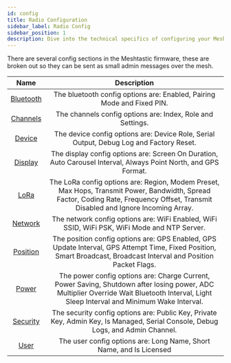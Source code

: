 ```yaml
---
id: config
title: Radio Configuration
sidebar_label: Radio Config
sidebar_position: 1
description: Dive into the technical specifics of configuring your Meshtastic radio settings, including frequency ranges, power limits, and channels for optimal communication.
---
```


There are several config sections in the Meshtastic firmware, these are broken out so they can be sent as small admin messages over the mesh.

|           Name           |                                                                                        Description                                                                                        |
| :----------------------: | :---------------------------------------------------------------------------------------------------------------------------------------------------------------------------------------: |
| [Bluetooth](./bluetooth) |                                                          The bluetooth config options are: Enabled, Pairing Mode and Fixed PIN.                                                           |
|  [Channels](./channels)  |                                                                The channels config options are: Index, Role and Settings.                                                                 |
|    [Device](./device)    |                                                  The device config options are: Device Role, Serial Output, Debug Log and Factory Reset.                                                  |
|   [Display](./display)   |                                      The display config options are: Screen On Duration, Auto Carousel Interval, Always Point North, and GPS Format.                                      |
|      [LoRa](./lora)      |    The LoRa config options are: Region, Modem Preset, Max Hops, Transmit Power, Bandwidth, Spread Factor, Coding Rate, Frequency Offset, Transmit Disabled and Ignore Incoming Array.     |
|   [Network](./network)   |                                               The network config options are: WiFi Enabled, WiFi SSID, WiFi PSK, WiFi Mode and NTP Server.                                                |
|  [Position](./position)  |            The position config options are: GPS Enabled, GPS Update Interval, GPS Attempt Time, Fixed Position, Smart Broadcast, Broadcast Interval and Position Packet Flags.            |
|     [Power](./power)     | The power config options are: Charge Current, Power Saving, Shutdown after losing power, ADC Multiplier Override Wait Bluetooth Interval, Light Sleep Interval and Minimum Wake Interval. |
|  [Security](./security)  |                              The security config options are: Public Key, Private Key, Admin Key, Is Managed, Serial Console, Debug Logs, and Admin Channel.                              |
|      [User](./user)      |                                                            The user config options are: Long Name, Short Name, and Is Licensed                                                            |
